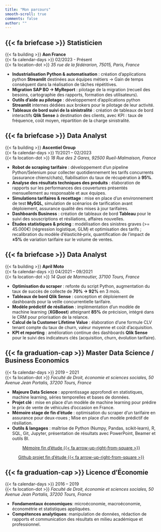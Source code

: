 ```yaml
---
title: "Mon parcours"
smooth-scroll: true
comments: false
author: ""
---
```


::: {.timeline}

::: {.timeline-event}
::: {.timeline-point .bg_2}
:::
::: {.timeline-content}
::: {.timeline-border .bg_2}
:::
::: {.timeline-description}

## {{< fa briefcase >}} Statisticien  
{{< fa building >}} **Aon France**  
{{< fa calendar-days >}} 02/2023 - Présent  
{{< fa location-dot >}} *35 rue de la fédérarion, 75015, Paris, France*  

- **Industrialisation Python & automatisation** : création d'applications python **Streamlit** destinées aux équipes métiers → Gain de temps conséquent dans la réalisation de tâches répétitives. 
- **Migration SAP BO → MyReport** : pilotage de la migration (recueil des besoins, cartographie des rapports, formation des utilisateurs). 
- **Outils d’aide au pilotage** : développement d'applications python **Streamlit** internes dédiées aux brokers pour le pilotage de leur activité.
- **Tableaux de bord suivi de la sinistralité** : création de tableaux de bord interactifs **Qlik Sense** à destination des clients, avec KPI : taux de fréquence, coût moyen, répartition de la charge sinistralité.
:::  
:::  
:::

::: {.timeline-event}
::: {.timeline-point .bg_3}
:::
::: {.timeline-content}
::: {.timeline-border .bg_3}
:::
::: {.timeline-description}

## {{< fa briefcase >}} Data Analyst  
{{< fa building >}} **Ascentiel Group**  
{{< fa calendar-days >}} 11/2021 – 02/2023  
{{< fa location-dot >}} *18 Rue des 2 Gares, 92500 Rueil-Malmaison, France*  

- **Robot de scraping tarifaire** : développement d’un pipeline Python/Selenium pour collecter quotidiennement les tarifs concurrents (assurance chiens/chats), fiabilisation du taux de récupération à **95%**.
- **Analyse des résultats techniques des produits** : élaboration de rapports sur les performances des couvertures présentés mensuellement au responsable et aux équipes.   
- **Simulations tarifaires & recettage** : mise en place d’un environnement de test **MySQL**, simulation de scénarios de tarification avant déploiement, assurance qualité des mises à jour tarifaires.  
- **Dashboards Business** : création de tableaux de bord **Tableau** pour le suivi des souscriptions et résiliations, affaires nouvelles.   
- **Études statistiques & pricing** : modélisation des sinistres graves (>= 45.000€) (régression logistique, GLM) et optimisation des tarifs ; recalibration du modèle d’élasticité‑prix, quantification de l’impact de **±5%** de variation tarifaire sur le volume de ventes.

:::  
:::  
:::

::: {.timeline-event}
::: {.timeline-point .bg_4}
:::
::: {.timeline-content}
::: {.timeline-border .bg_4}
:::
::: {.timeline-description}

## {{< fa briefcase >}} Data Analyst  
{{< fa building >}} **April Moto**  
{{< fa calendar-days >}} 04/2021 – 09/2021  
{{< fa location-dot >}} *14 Quai de Marmoutier, 37100 Tours, France*  

- **Optimisation du scraper** : refonte du script Python, augmentation du taux de succès de collecte de **70% → 92%** en 3 mois.  
- **Tableaux de bord Qlik Sense** : conception et déploiement de dashboards pour la veille concurrentielle tarifaire.
- **Modèle prédictif de résiliation** : implémentation d’un modèle de machine learning (**XGBoost**) atteignant **85%** de précision, intégré dans le CRM pour priorisation de la relance.  
- **Calcul de la Customer Lifetime Value** : élaboration d’une formule CLV tenant compte du taux de churn, valeur moyenne et coût d’acquisition.
- **KPI et reporting** : amélioration continue des dashboards **Qlik Sense** pour le suivi des indicateurs clés (acquisition, churn, évolution tarifaire).

:::  
:::  
:::

::: {.timeline-event}
::: {.timeline-point .bg_5}
:::
::: {.timeline-content}
::: {.timeline-border .bg_5}
:::
::: {.timeline-description}

## {{< fa graduation-cap >}} Master Data Science / Business Economics  
{{< fa calendar-days >}} 2019 – 2021  
{{< fa location-dot >}} *Faculté de Droit, économie et sciences sociales, 50 Avenue Jean Portalis, 37200 Tours, France*  

- **Majeure Data Science** : apprentissage approfondi en statistiques, machine learning, séries temporelles et bases de données.  
- **Projet clé** : mise en place d'un modèle de machine learning pour prédire le prix de vente de véhicules d'occasion en France. 
- **Mémoire stage de fin d'étude** : optimisation du scraper d'un tarifaire en assurance pour deux-roues ; Mise en place d'un modèle prédictif de résiliation.
- **Outils & langages** : maîtrise de Python (Numpy, Pandas, scikit‑learn), R, SQL, Git, Jupyter, présentation de résultats avec PowerPoint, Beamer et outils BI.

::: {style="text-align:center;"}
[Mémoire fin d'étude {{< fa arrow-up-right-from-square >}}](/assets/memoire.pdf){.btn .btn-outline-primary .btn .center role="button"}
:::

::: {style="text-align:center;"}
[Github projet fin d'étude {{< fa arrow-up-right-from-square >}}](https://github.com/Francois-b-24/Second-hand-car-prices){.btn .btn-outline-primary .btn .center role="button"}
:::

:::  
:::  
:::

::: {.timeline-event}
::: {.timeline-point .bg_6}
:::
::: {.timeline-content}
::: {.timeline-border .bg_6}
:::
::: {.timeline-description}

## {{< fa graduation-cap >}} Licence d’Économie  
{{< fa calendar-days >}} 2016 – 2019  
{{< fa location-dot >}} *Faculté de Droit, économie et sciences sociales, 50 Avenue Jean Portalis, 37200 Tours, France*  

- **Fondamentaux économiques**: microéconomie, macroéconomie, économétrie et statistiques appliquées.  
- **Compétences analytiques**: manipulation de données, rédaction de rapports et communication des résultats en milieu académique et professionnel.

:::
:::
:::

:::  